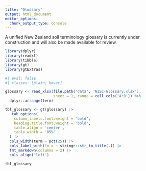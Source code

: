 ```yaml
---
title: "Glossary"
output: html_document
editor_options: 
  chunk_output_type: console
---
```


A unified New Zealand soil terminology glossary is currently under construction and will also be made available for review.

```r
library(dplyr)
library(readxl)
library(tibble)
library(gt)
library(gtExtras)
```

```r
#| eval: false
#| classes: [plain, hover]

glossary <- read_xlsx(file.path('data', 'NZSC-Glossary.xlsx'), 
                      sheet = 1, range = cell_cols('A:B')) %>% 
  dplyr::arrange(term)

tbl_glossary <- gt(glossary) |>
   tab_options(
    column_labels.font.weight = 'bold', 
    heading.title.font.weight = 'bold',
    table.align = 'center',
    table.width = '85%'
  ) |>
  cols_width(term ~ pct(25)) |>
  cols_label_with(fn = ~ stringr::str_to_title(.)) |>
  fmt_markdown(columns = 2) |>
  cols_align('left')

tbl_glossary

```
